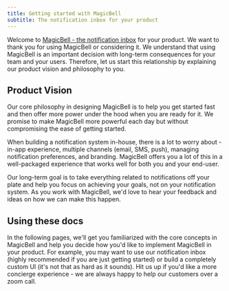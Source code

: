 ```yaml
---
title: Getting started with MagicBell
subtitle: The notification inbox for your product
---
```


Welcome to [MagicBell - the notification inbox](https://magicbell.com) for your product. We
want to thank you for using MagicBell or considering it. We understand that using MagicBell
is an important decision with long-term consequences for your team and your users. Therefore,
let us start this relationship by explaining our product vision and philosophy to you.

## Product Vision

Our core philosophy in designing MagicBell is to help you get started fast and then offer more power under the hood when you are ready for it. We promise to make MagicBell more powerful each day but without compromising the ease of getting started.

When building a notification system in-house, there is a lot to worry about - in-app experience, multiple channels (email, SMS, push), managing notification preferences, and branding. MagicBell offers you a lot of this in a well-packaged experience that works well for both you and your end-user.

Our long-term goal is to take everything related to notifications off your plate and help you focus on achieving your goals, not on your notification system. As you work with MagicBell, we'd love to hear your feedback and ideas on how we can make this happen.

## Using these docs

In the following pages, we'll get you familiarized with the core concepts in MagicBell and help you decide how you'd like to implement MagicBell in your product. For example, you may want to use our notification inbox (highly recommended if you are just getting started) or build a completely custom UI (it's not that as hard as it sounds). Hit us up if you'd like a more concierge experience - we are always happy to help our customers over a zoom call.
